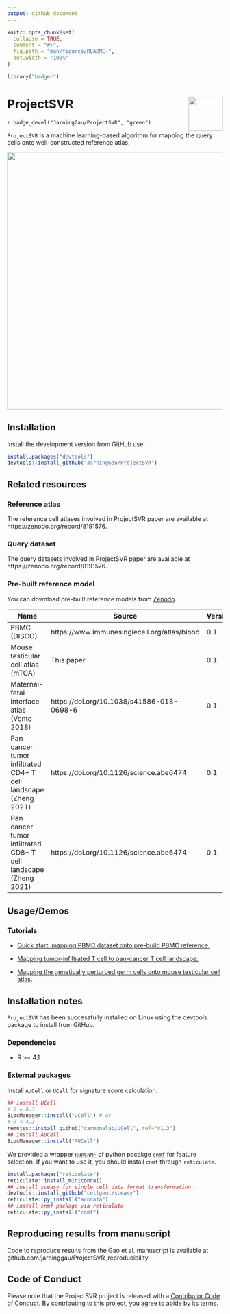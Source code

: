 ```yaml
---
output: github_document
---
```


```r
knitr::opts_chunk$set(
  collapse = TRUE,
  comment = "#>",
  fig.path = "man/figures/README-",
  out.width = "100%"
)
```


```r
library("badger")
```

# ProjectSVR <img src="man/figures/ProjectSVR-logo.png" align="right" width=80px/>

`r badge_devel("JarningGau/ProjectSVR", "green")`

`ProjectSVR` is a machine learning-based algorithm for mapping the query cells onto well-constructed reference atlas.

<img src="man/figures/ProjectSVR-workflow.png" width="600" />


## Installation

Install the development version from GitHub use:

```r
install.packages("devtools")
devtools::install_github("JarningGau/ProjectSVR")
```

## Related resources

### Reference atlas

The reference cell atlases involved in ProjectSVR paper are available at https://zenodo.org/record/8191576.

### Query dataset

The query datasets involved in ProjectSVR paper are available at https://zenodo.org/record/8191576.

### Pre-built reference model

You can download pre-built reference models from [Zenodo](https://zenodo.org/record/8191559).


| Name                                                         | Source                                       | Version | Download                                                     |
| ------------------------------------------------------------ | -------------------------------------------- | ------- | ------------------------------------------------------------ |
| PBMC (DISCO)                                                 | https://www.immunesinglecell.org/atlas/blood | 0.1     | [download](https://zenodo.org/record/8191559/files/model.disco_pbmc.rds) |
| Mouse testicular cell atlas (mTCA)                           | This paper                                   | 0.1     | [download](https://zenodo.org/record/8191559/files/model.mTCA.rds) |
| Maternal-fetal interface atlas (Vento 2018)                  | https://doi.org/10.1038/s41586-018-0698-6    | 0.1     | [download](https://zenodo.org/record/8191559/files/model.Vento2018.MFI.rds) |
| Pan cancer tumor infiltrated CD4+ T cell landscape (Zheng 2021) | https://doi.org/10.1126/science.abe6474      | 0.1     | [download](https://zenodo.org/record/8191559/files/model.Zheng.CD4Tcell.rds) |
| Pan cancer tumor infiltrated CD8+ T cell landscape (Zheng 2021) | https://doi.org/10.1126/science.abe6474      | 0.1     | [download](https://zenodo.org/record/8191559/files/model.Zheng.CD8Tcell.rds) |


## Usage/Demos

### Tutorials

- [Quick start: mapping PBMC dataset onto pre-build PBMC reference.](https://jarninggau.github.io/ProjectSVR/articles/quick_start.html)

- [Mapping tumor-infiltrated T cell to pan-cancer T cell landscape.](https://jarninggau.github.io/ProjectSVR/articles/ICB_breast_cancer.html)

- [Mapping the genetically perturbed germ cells onto mouse testicular cell atlas.](https://jarninggau.github.io/ProjectSVR/articles/mTCA_perturbed_germ_cells.html)


## Installation notes

`ProjectSVR` has been successfully installed on Linux using the devtools package to install from GitHub.

### Dependencies

- R >= 4.1

### External packages

Install `AUCell` or `UCell` for signature score calculation.
```r
## install UCell
# R = 4.3
BiocManager::install("UCell") # or
# R < 4.3
remotes::install_github("carmonalab/UCell", ref="v1.3")
## install AUCell
BiocManager::install("AUCell")
```

We provided a wrapper [`RunCNMF`](https://jarninggau.github.io/ProjectSVR/reference/RunCNMF.html) of python pacakge [`cnmf`](https://github.com/dylkot/cNMF) for feature selection. If you want to use it, you should install `cnmf` through `reticulate`.

```r
install.packages("reticulate")
reticulate::install_miniconda()
## install sceasy for single cell data format transformation.
devtools::install_github("cellgeni/sceasy")
reticulate::py_install("anndata")
## install cnmf package via reticulate
reticulate::py_install("cnmf")
```

## Reproducing results from manuscript

Code to reproduce results from the Gao et al. manuscript is available at github.com/jarninggau/ProjectSVR_reproducibility.

## Code of Conduct
  
  Please note that the ProjectSVR project is released with a [Contributor Code of Conduct](https://contributor-covenant.org/version/2/1/CODE_OF_CONDUCT.html). By contributing to this project, you agree to abide by its terms.
